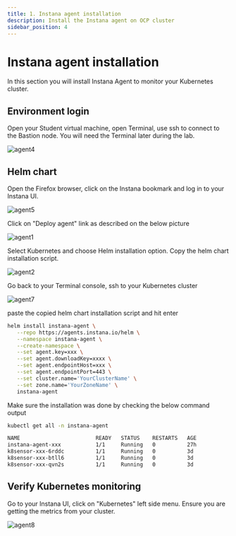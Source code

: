```yaml
---
title: 1. Instana agent installation
description: Install the Instana agent on OCP cluster
sidebar_position: 4
---
```


# Instana agent installation
In this section you will install Instana Agent to monitor your Kubernetes cluster.

## Environment login

Open your Student virtual machine, open Terminal, use ssh to connect to the Bastion node. You will need the Terminal later during the lab.

![agent4](images/agent-install-004.png)

## Helm chart 

Open the Firefox browser, click on the Instana bookmark and log in to your Instana UI. 

![agent5](images/agent-install-005-fixed.png)

Click on "Deploy agent" link as described on the below picture

![agent1](images/agent-install-001-fixed.png)

Select Kubernetes and choose Helm installation option. Copy the helm chart installation script.

![agent2](images/agent-install-006-fixed.png)

Go back to your Terminal console, ssh to your Kubernetes cluster

![agent7](images/agent-install-007.png)


paste the copied helm chart installation script and hit enter

```bash
helm install instana-agent \
   --repo https://agents.instana.io/helm \
   --namespace instana-agent \
   --create-namespace \
   --set agent.key=xxx \
   --set agent.downloadKey=xxxx \
   --set agent.endpointHost=xxx \
   --set agent.endpointPort=443 \
   --set cluster.name='YourClusterName' \
   --set zone.name='YourZoneName' \
   instana-agent
```

Make sure the installation was done by checking the below command output

```sh
kubectl get all -n instana-agent

NAME                        READY   STATUS    RESTARTS   AGE
instana-agent-xxx           1/1     Running   0          27h
k8sensor-xxx-6rddc          1/1     Running   0          3d
k8sensor-xxx-btll6          1/1     Running   0          3d
k8sensor-xxx-qvn2s          1/1     Running   0          3d
```


## Verify Kubernetes monitoring

Go to your Instana UI, click on "Kubernetes" left side menu. Ensure you are getting the metrics from your cluster.

![agent8](images/agent-install-008-fixed.png)